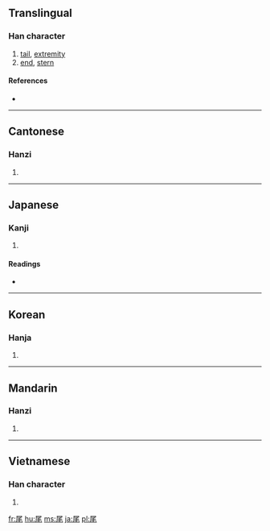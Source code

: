 ==Translingual==

===Han character===
{{Han char|rn=44|rad=尸|as=04|sn=7|four=7721<sub>4</sub>|canj=尸竹手山 (SHQU)|ids=⿸[[尸]][[毛]]}}

# [[tail]], [[extremity]]
# [[end]], [[stern]]

====References====
* {{Han ref|kx=0300.160|dkj=07650|dj=0596.120|hdz=20966.160|uh=5C3E|ud=23614|bh=A7C0|bd=42944}}

----

==Cantonese==

===Hanzi===
{{yue-hanzi|jyut=|y=mei5}}

# {{defn|Cantonese|sort=尸04}}

----

==Japanese==

===Kanji===
{{ja-kanji|grade=c|rs=尸04}}

# {{defn|Japanese}}

====Readings====
* {{ja-readings|on=[[び]] (bi)|kun=[[お]] (o)}}

----

==Korean==

===Hanja===
{{ko-hanja|hangeul=[[미]]|rv=mi|mr=mi}}

# {{defn|Korean|sort=尸04}}

----

==Mandarin==

===Hanzi===
{{cmn-hanzi|pin=[[wěi]] ([[wei3]])|wg=wei<sup>3</sup>}}

# {{defn|Mandarin|sort=尸04}}

----

==Vietnamese==

===Han character===
{{vi-hantu|[[vĩ]], [[vãi]], [[vả]], [[vã]], [[vải]]|rs=尸04}}

# {{defn|Vietnamese|sort=尸04}}

[[fr:尾]]
[[hu:尾]]
[[ms:尾]]
[[ja:尾]]
[[pl:尾]]